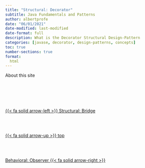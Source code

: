 ```yaml
---
title: "Structural: Decorator"
subtitle: Java Fundamentals and Patterns
author: albertprofe
date: "06/01/2021"
date-modified: last-modified
date-format: full
description: What is the Decorator Structural Design-Pattern
categories: [javase, decorator, design-patterns, concepts]
toc: true
number-sections: true
format:
  html
---
```


About this site


<!--- navLinks -->
<br><br>
<div class=row>
<br>
<div class='column left previous'>
<br>
[{{< fa solid arrow-left >}} Structural: Bridge](/javase/se-pattern-bridge.qmd)
<br>
</div>
<br>
<div class='column center'>
<br>
[{{< fa solid arrow-up >}} top](#top)
<br>
</div>
<br>
<div class='column right next'>
<br>
[Behavioral: Observer  {{< fa solid arrow-right >}}](/javase/se-pattern-observer.qmd)
<br>
</div>
<br>
</div>
